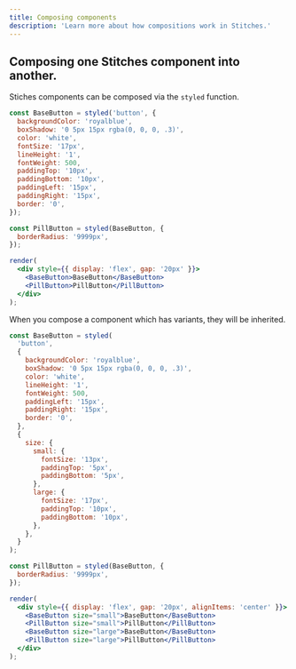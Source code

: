 ```yaml
---
title: Composing components
description: 'Learn more about how compositions work in Stitches.'
---
```


## Composing one Stitches component into another.

Stiches components can be composed via the `styled` function.

```jsx live manual
const BaseButton = styled('button', {
  backgroundColor: 'royalblue',
  boxShadow: '0 5px 15px rgba(0, 0, 0, .3)',
  color: 'white',
  fontSize: '17px',
  lineHeight: '1',
  fontWeight: 500,
  paddingTop: '10px',
  paddingBottom: '10px',
  paddingLeft: '15px',
  paddingRight: '15px',
  border: '0',
});

const PillButton = styled(BaseButton, {
  borderRadius: '9999px',
});

render(
  <div style={{ display: 'flex', gap: '20px' }}>
    <BaseButton>BaseButton</BaseButton>
    <PillButton>PillButton</PillButton>
  </div>
);
```

When you compose a component which has variants, they will be inherited.

```jsx live manual
const BaseButton = styled(
  'button',
  {
    backgroundColor: 'royalblue',
    boxShadow: '0 5px 15px rgba(0, 0, 0, .3)',
    color: 'white',
    lineHeight: '1',
    fontWeight: 500,
    paddingLeft: '15px',
    paddingRight: '15px',
    border: '0',
  },
  {
    size: {
      small: {
        fontSize: '13px',
        paddingTop: '5px',
        paddingBottom: '5px',
      },
      large: {
        fontSize: '17px',
        paddingTop: '10px',
        paddingBottom: '10px',
      },
    },
  }
);

const PillButton = styled(BaseButton, {
  borderRadius: '9999px',
});

render(
  <div style={{ display: 'flex', gap: '20px', alignItems: 'center' }}>
    <BaseButton size="small">BaseButton</BaseButton>
    <PillButton size="small">PillButton</PillButton>
    <BaseButton size="large">BaseButton</BaseButton>
    <PillButton size="large">PillButton</PillButton>
  </div>
);
```
